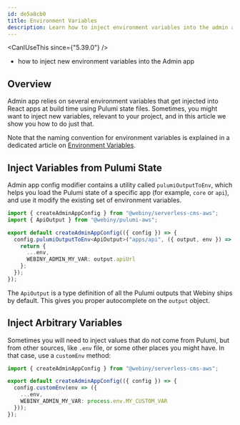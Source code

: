 ```yaml
---
id: de5a8cb0
title: Environment Variables
description: Learn how to inject environment variables into the admin app.
---
```



<CanIUseThis since={"5.39.0"} />

<WhatYouWillLearn>

- how to inject new environment variables into the Admin app

</WhatYouWillLearn>

## Overview

Admin app relies on several environment variables that get injected into React apps at build time using Pulumi state files. Sometimes, you might want to inject new variables, relevant to your project, and in this article we show you how to do just that.

Note that the naming convention for environment variables is explained in a dedicated article on [Environment Variables](/docs/core-development-concepts/basics/environment-variables).

## Inject Variables from Pulumi State

Admin app config modifier contains a utility called `pulumiOutputToEnv`, which helps you load the Pulumi state of a specific app (for example, `core` or `api`), and use it modify the existing set of environment variables.

```ts apps/admin/webiny.config.ts
import { createAdminAppConfig } from "@webiny/serverless-cms-aws";
import { ApiOutput } from "@webiny/pulumi-aws";

export default createAdminAppConfig(({ config }) => {
  config.pulumiOutputToEnv<ApiOutput>("apps/api", ({ output, env }) => {
    return {
      ...env,
      WEBINY_ADMIN_MY_VAR: output.apiUrl
    };
  });
});
```

The `ApiOutput` is a type definition of all the Pulumi outputs that Webiny ships by default. This gives you proper autocomplete on the `output` object.

## Inject Arbitrary Variables

Sometimes you will need to inject values that do not come from Pulumi, but from other sources, like `.env` file, or some other places you might have. In that case, use a `customEnv` method:

```ts apps/admin/webiny.config.ts
import { createAdminAppConfig } from "@webiny/serverless-cms-aws";

export default createAdminAppConfig(({ config }) => {
  config.customEnv(env => ({
    ...env,
    WEBINY_ADMIN_MY_VAR: process.env.MY_CUSTOM_VAR
  }));
});
```
